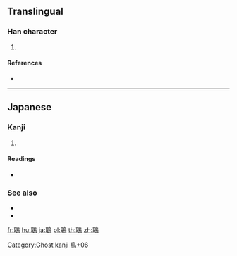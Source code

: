 {{character info/new}}
==Translingual==

===Han character===
{{Han char|rn=196|rad=鳥|as=06|sn=17|four=|canj=SJHAF,XSJHA|ids=⿰耳鳥}}

# {{defn|Han|sort=鳥06}}

====References====
* {{Han ref|kx=1489.161|hdz=74628.091|uh=9D48|ud=40264}}

----

==Japanese==

===Kanji===
{{ja-kanji|grade=|rs=鳥06}}

# {{defn|lang=ja|sort=鳥06}}

====Readings====
* {{ja-readings|on=|kun=[[てん]] (ten)}}

===See also===
* {{l|ja|鴟}}
* {{l|ja|鵄}}

[[Category:Ghost kanji]]
[[Category:Japanese-only CJKV Characters|鳥+06]]

[[fr:鵈]]
[[hu:鵈]]
[[ja:鵈]]
[[pl:鵈]]
[[th:鵈]]
[[zh:鵈]]